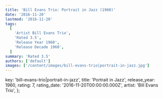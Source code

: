 ```yaml
---
title: 'Bill Evans Trio: Portrait in Jazz (1960)'
date: '2016-11-20'
lastmod: '2016-11-20'
tags:
  [
    'Artist Bill Evans Trio',
    'Rated 3.5',
    'Release Year 1960',
    'Release Decade 1960',
  ]
summary: 'Rated 3.5'
authors: ['default']
images: ['/content/images/bill-evans-trio|portrait-in-jazz.jpg']
---
```


  key: 'bill-evans-trio|portrait-in-jazz',
  title: 'Portrait in Jazz',
  release_year: 1960,
  rating: 7,
  rating_date: '2016-11-20T00:00:00.000Z',
  artist: 'Bill Evans Trio',
};

<MusicRating data={data} />
